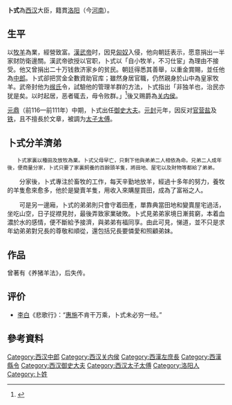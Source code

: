 {{noteTA
|1=zh-hans:兒宽;zh-hant:兒寬;}}
{{multiple issues|
{{expand|time=2013-12-01T02:44:51+00:00}}
{{onesource|time=2013-12-01T02:44:51+00:00}}
{{refimprove|time=2013-12-01T02:44:51+00:00}}
}}
{{東亞男性歷史人物
|名稱 = 卜式
|国家 = [[中国|中国]]
|時代 = [[汉|汉]]
|主君 = 汉武帝[[刘彻|刘彻]]
|最高職務 = [[汉|汉]][[太子太傅|太子太傅]] 
|姓 = [[卜姓|卜姓]]
|名 = 式
|姓名 = 卜式
|籍貫 = [[洛阳|洛阳]]
|著作 = 《[[养猪羊法|养猪羊法]]》（后失传）
}}

'''卜式'''為[[西汉|西汉]]大臣，籍貫[[洛阳|洛阳]]（今[[河南|河南]]）。

==生平==
以[[牧羊|牧羊]]為業，經營致富。[[漢武帝|漢武帝]]时，因見[[匈奴|匈奴]]入侵，他向朝廷表示，愿意捐出一半家财防衛邊關。漢武帝欲授以官职，卜式以「自小牧羊，不习仕宦」為理由不接受。他又曾捐出二十万钱救济家乡的贫民。朝廷得悉其善舉，以重金賞賜，並任他為[[中郎|中郎]]。卜式卻把赏金全數資助官库；雖然身居官職，仍然親身於山中為皇家牧羊。武帝封他为[[缑氏|缑氏]]令，試驗他的管理羊群的方法，卜式指出「非独羊也，治民亦犹是矣。以时起居，恶者辄去，毋令败群。」<ref>{{wikisource-inline | 漢書/卷058 |《漢書‧卷五十八‧公孫弘卜式兒寬傳‧第二十八》}}</ref>後又赐爵為[[关内侯|关内侯]]。

[[元鼎|元鼎]]（前116—前111年）中期，卜式出任[[御史大夫|御史大夫]]。[[元封_(西汉)|元封]]元年，因反对[[鹽鐵國營|官营]][[盐|盐]]及[[铁|铁]]，且不擅長於文章，被調为[[太子太傅|太子太傅]]。

==卜式分羊濟弟==

    卜式家裏以種田及放牧為業。卜式父母早亡，只剩下他與弟弟二人相依為命。兄弟二人成年後，便商量分家，卜式只要了家裏飼養的百餘頭羊隻，將田地、屋宅以及財物等都給了弟弟。

　　分家後，卜式專注於畜牧的工作，每天辛勤地放羊，經過十多年的努力，養牧的羊隻愈來愈多，他於是變賣羊隻，用收入來購屋買田，成為了富裕之人。

　　可是另一邊廂，卜式的弟弟則只會守着田產，單靠典當田地和變賣屋宅過活，坐吃山空，日子捉襟見肘，最後弄致家業破敗。卜式見弟弟家境日漸貧窮，本着血濃於水的感情，便不斷給予接濟，與弟弟有福同享。由此可見，悌道，並不只是求年幼弟弟對兄長的尊敬和順從，還包括兄長要憐愛和照顧弟妹。

==作品==
曾著有《养猪羊法》，后失传。

==评价==
* [[李白|李白]]《悲歌行》：“[[惠施|惠施]]不肯干万乘，卜式未必穷一经。”

==參考資料==
<references />

{{start box}}
{{s-before|[[石慶|石慶]]}}
{{s-title|[[西汉|西汉]][[御史大夫|御史大夫]]<br>第二十六任<br>前111年—前110年}}
{{s-after|[[兒寬|兒寬]]}}
{{end box}}

{{DEFAULTSORT:B}}
[[Category:西汉中郎|Category:西汉中郎]]
[[Category:西汉关内侯|Category:西汉关内侯]]
[[Category:西漢左庶長|Category:西漢左庶長]]
[[Category:西漢縣令|Category:西漢縣令]]
[[Category:西汉御史大夫|Category:西汉御史大夫]]
[[Category:西汉太子太傅|Category:西汉太子太傅]]
[[Category:洛阳人|Category:洛阳人]]
[[Category:卜姓|Category:卜姓]]